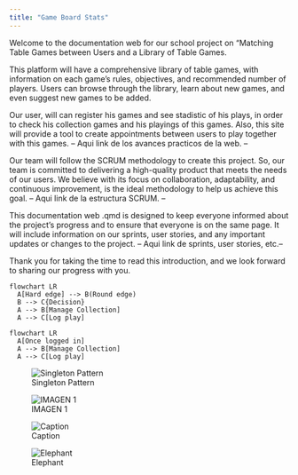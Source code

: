 ```yaml
---
title: "Game Board Stats"
---
```


Welcome to the documentation web for our school project on "Matching Table Games between Users and a Library of Table Games.

This platform will have a comprehensive library of table games, with information on each game's rules, objectives, and recommended number of players. Users can browse through the library, learn about new games, and even suggest new games to be added.

Our user, will can register his games and see stadistic of his plays, in order to check his collection games and his playings of this games. Also, this site will provide a tool to create appointments between users to play together with this games. 
-- Aqui link de los avances practicos de la web. --

Our team will follow the SCRUM methodology to create this project. So, our team is committed to delivering a high-quality product that meets the needs of our users. We believe with its focus on collaboration, adaptability, and continuous improvement, is the ideal methodology to help us achieve this goal.
-- Aqui link de la estructura SCRUM. --

This documentation web .qmd is designed to keep everyone informed about the project's progress and to ensure that everyone is on the same page. It will include information on our sprints, user stories, and any important updates or changes to the project.
-- Aqui link de sprints, user stories, etc.--

Thank you for taking the time to read this introduction, and we look forward to sharing our progress with you.



```mermaid
flowchart LR
  A[Hard edge] --> B(Round edge)
  B --> C{Decision}
  A --> B[Manage Collection]
  A --> C[Log play]
```

```mermaid
flowchart LR
  A[Once logged in]
  A --> B[Manage Collection]
  A --> C[Log play]
```



![Singleton Pattern](/docs/imagenes_umls_cifo_team/Sprint_1_Victor_mockup.png)


![IMAGEN 1](c/Users/AdministradorCIFO/Desktop/projects/projectsCifo/projectsTeam/gameBoardStats/docs/imagenes_umls_cifo_team/Sprint_1_Victor_mockup.PNG)

![Caption](elephant.png)

![Elephant](Sprint_1_Victor_mockup.png)